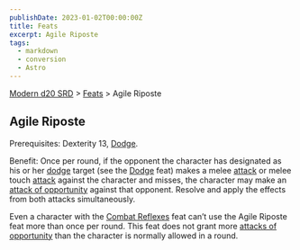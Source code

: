 ```yaml
---
publishDate: 2023-01-02T00:00:00Z
title: Feats
excerpt: Agile Riposte
tags:
  - markdown
  - conversion
  - Astro
---
```


[Modern d20 SRD](/#modernD20) > [Feats](modern-d20-srd-feats-index) > Agile Riposte

## Agile Riposte

Prerequisites: Dexterity 13, [Dodge](modern-d20-srd-feats-dodge).

Benefit: Once per round, if the opponent the character has designated as his or her [dodge](modern-d20-srd-feats-dodge) target (see the [Dodge](modern-d20-srd-feats-dodge) feat) makes a melee [attack](modern-d20-srd-combat-attack-roll) or melee touch [attack](modern-d20-srd-combat-attack-roll) against the character and misses, the character may make an [attack of opportunity](modern-d20-srd-combat-attacks-of-opportunity) against that opponent. Resolve and apply the effects from both attacks simultaneously.

Even a character with the [Combat Reflexes](modern-d20-srd-feats-combat-reflexes) feat can’t use the Agile Riposte feat more than once per round. This feat does not grant more [attacks of opportunity](modern-d20-srd-combat-attacks-of-opportunity) than the character is normally allowed in a round.
